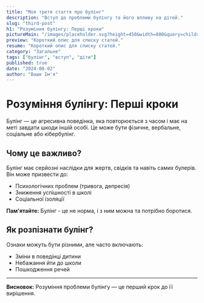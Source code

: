 ```yaml
---
title: "Моя третя стаття про булінг"
description: "Вступ до проблеми булінгу та його впливу на дітей."
slug: "third-post"
h1: "Розуміння булінгу: Перші кроки"
pictureMain: "/images/placeholder.svg?height=450&width=800&query=children-playing-happily"
preview: "Короткий опис для списку статей."
resume: "Короткий опис для списку статей."
category: "Загальне"
tags: ["булінг", "вступ", "діти"]
published: true
date: "2024-08-02"
author: "Ваше Ім'я"
---
```


# Розуміння булінгу: Перші кроки

Булінг — це агресивна поведінка, яка повторюється з часом і має на меті завдати шкоди іншій особі. Це може бути фізичне, вербальне, соціальне або кібербулінг.

## Чому це важливо?

Булінг має серйозні наслідки для жертв, свідків та навіть самих булерів. Він може призвести до:

- Психологічних проблем (тривога, депресія)
- Зниження успішності в школі
- Соціальної ізоляції

<div className="w-full bg-gray-100 dark:bg-gray-800 p-4 rounded-lg">
  <p>
    <strong>Пам'ятайте:</strong> Булінг - це не норма, і з ним можна та потрібно
    боротися.
  </p>
</div>

## Як розпізнати булінг?

Ознаки можуть бути різними, але часто включають:

- Зміни в поведінці дитини
- Небажання йти до школи
- Пошкодження речей

---

**Висновок:** Розуміння проблеми булінгу — це перший крок до її вирішення.
